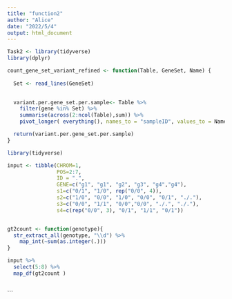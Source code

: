 ```yaml
---
title: "function2"
author: "Alice"
date: "2022/5/4"
output: html_document
---
```

```r
Task2 <- library(tidyverse)
library(dplyr)

count_gene_set_variant_refined <- function(Table, GeneSet, Name) {
  
  Set <- read_lines(GeneSet)
  

  variant.per.gene_set.per.sample<- Table %>%
    filter(gene %in% Set) %>%
    summarise(across(2:ncol(Table),sum)) %>%
    pivot_longer( everything(), names_to = "sampleID", values_to = Name)

  return(variant.per.gene_set.per.sample)
}
```


```r
library(tidyverse)

input <- tibble(CHROM=1, 
                POS=2:7, 
                ID = ".", 
                GENE=c("g1", "g1", "g2", "g3", "g4","g4"), 
                s1=c("0/1", "1/0", rep("0/0", 4)),
                s2=c("1/0", "0/0", "1/0", "0/0", "0/1", "./."),
                s3=c("0/0", "1/1", "0/0","0/0", "./.", "./."),
                s4=c(rep("0/0", 3), "0/1", "1/1", "0/1"))


gt2count <- function(genotype){
  str_extract_all(genotype, "\\d") %>%
    map_int(~sum(as.integer(.)))
}

input %>%
  select(5:8) %>%
  map_df(gt2count )
  

```
  
  
```

